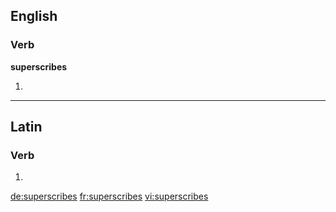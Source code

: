 ==English==

===Verb===
'''superscribes'''

# {{en-third-person singular of|superscribe}}

----

==Latin==

===Verb===
{{la-verb-form|superscrībēs}}

# {{conjugation of|superscribo|superscrībō|2|s|fut|act|ind|lang=la}}


[[de:superscribes]]
[[fr:superscribes]]
[[vi:superscribes]]